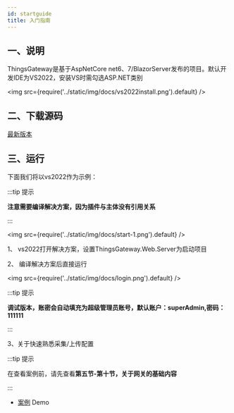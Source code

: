 ```yaml
---
id: startguide
title: 入门指南
---
```



## 一、说明

ThingsGateway是基于AspNetCore net6、7/BlazorServer发布的项目。默认开发IDE为VS2022，安装VS时需勾选ASP.NET类别

<img src={require('../static/img/docs/vs2022install.png').default} />

## 二、下载源码

[最新版本](https://gitee.com/diego2098/ThingsGateway) 



## 三、运行

下面我们将以vs2022作为示例：

:::tip 提示

**注意需要编译解决方案，因为插件与主体没有引用关系**

:::  

<img src={require('../static/img/docs/start-1.png').default} />

1、 vs2022打开解决方案，设置ThingsGateway.Web.Server为启动项目

2、 编译解决方案后直接运行

<img src={require('../static/img/docs/login.png').default} />

:::tip 提示

**调试版本，账密会自动填充为超级管理员账号，默认账户：superAdmin,密码：111111**

:::  

3、关于快速熟悉采集/上传配置

:::tip 提示

在查看案例前，请先查看**第五节-第十节，关于网关的基础内容**

:::  
- [案例](https://www.cnblogs.com/ThingsGateway/collections/1104) <Tag>Demo</Tag>

